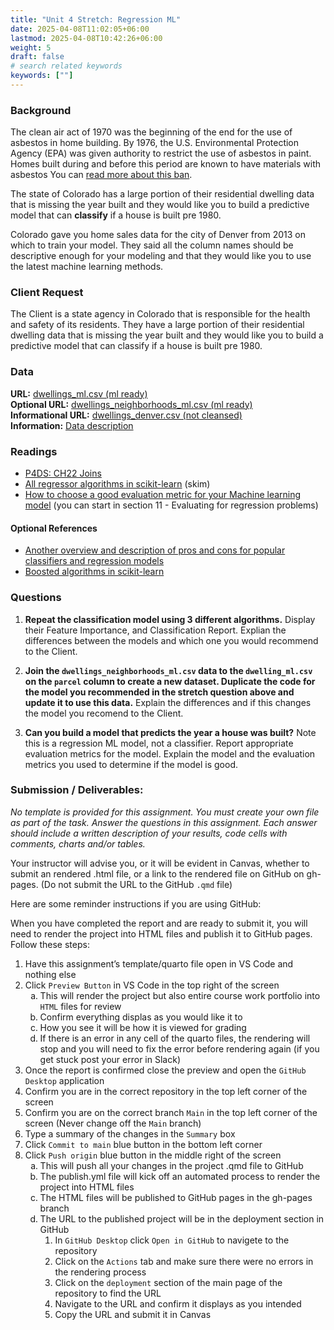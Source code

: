 ```yaml
---
title: "Unit 4 Stretch: Regression ML"
date: 2025-04-08T11:02:05+06:00
lastmod: 2025-04-08T10:42:26+06:00
weight: 5
draft: false
# search related keywords
keywords: [""]
---
```



### Background

The clean air act of 1970 was the beginning of the end for the use of asbestos in home building.  By 1976, the U.S. Environmental Protection Agency (EPA) was given authority to restrict the use of asbestos in paint. Homes built during and before this period are known to have materials with asbestos You can [read more about this ban](https://www.asbestos.com/mesothelioma-lawyer/legislation/ban/).  

The state of Colorado has a large portion of their residential dwelling data that is missing the year built and they would like you to build a predictive model that can __classify__ if a house is built pre 1980.  

Colorado gave you home sales data for the city of Denver from 2013 on which to train your model. They said all the column names should be descriptive enough for your modeling and that they would like you to use the latest machine learning methods.


### Client Request

The Client is a state agency in Colorado that is responsible for the health and safety of its residents. They have a large portion of their residential dwelling data that is missing the year built and they would like you to build a predictive model that can classify if a house is built pre 1980.


### Data

__URL:__  [dwellings_ml.csv (ml ready)](https://github.com/byuidatascience/data4dwellings/raw/master/data-raw/dwellings_ml/dwellings_ml.csv)  
__Optional URL:__  [dwellings_neighborhoods_ml.csv (ml ready)](https://github.com/byuidatascience/data4dwellings/raw/master/data-raw/dwellings_neighborhoods_ml/dwellings_neighborhoods_ml.csv)  
__Informational URL:__  [dwellings_denver.csv (not cleansed)](https://github.com/byuidatascience/data4dwellings/raw/master/data-raw/dwellings_denver/dwellings_denver.csv)  
__Information:__ [Data description](https://github.com/byuidatascience/data4dwellings/blob/master/data.md)  


### Readings


- [P4DS: CH22 Joins](https://aeturrell.github.io/python4DS/joins.html)
- [All regressor algorithms in scikit-learn](https://www.kaggle.com/code/grigol1/all-regression-models-55-sklearn-models) (skim)
- [How to choose a good evaluation metric for your Machine learning model](https://web.archive.org/web/20240213170741/https://ranvir.xyz/blog/how-to-evaluate-your-machine-learning-model-like-a-pro-metrics/) (you can start in section 11 - Evaluating for regression problems)


#### Optional References


- [Another overview and description of pros and cons for popular classifiers and regression models](https://www.geeksforgeeks.org/supervised-machine-learning/)
- [Boosted algorithms in scikit-learn](https://scikit-learn.org/stable/modules/ensemble.html#gradient-tree-boosting)

 
### Questions

1. __Repeat the classification model using 3 different algorithms.__ Display their Feature Importance, and Classification Report. Explian the differences between the models and which one you would recommend to the Client.  

1. __Join the `dwellings_neighborhoods_ml.csv` data to the `dwelling_ml.csv` on the `parcel` column to create a new dataset. Duplicate the code for the model you recommended in the stretch question above and update it to use this data.__ Explain the differences and if this changes the model you recomend to the Client.  

1. __Can you build a model that predicts the year a house was built?__ Note this is a regression ML model, not a classifier. Report appropriate evaluation metrics for the model. Explain the model and the evaluation metrics you used to determine if the model is good.



### Submission / Deliverables:

_No template is provided for this assignment. You must create your own file as part of the task. Answer the questions in this assignment. Each answer should include a written description of your results, code cells with comments, charts and/or tables._  

::: {.callout-note collapse="true"}
Your instructor will advise you, or it will be evident in Canvas, whether to submit an rendered .html file, or a link to the rendered file on GitHub on gh-pages. (Do not submit the URL to the GitHub `.qmd` file)  
:::

Here are some reminder instructions if you are using GitHub:

::: {.callout-note collapse="true"}
When you have completed the report and are ready to submit it, you will need to render the project into HTML files and publish it to GitHub pages. Follow these steps:

1. Have this assignment's template/quarto file open in VS Code and nothing else
1. Click `Preview Button` in VS Code in the top right of the screen
    a. This will render the project but also entire course work portfolio into `HTML` files for review
    b. Confirm everything displas as you would like it to
    c. How you see it will be how it is viewed for grading
    d. If there is an error in any cell of the quarto files, the rendering will stop and you will need to fix the error before rendering again (if you get stuck post your error in Slack)
1. Once the report is confirmed close the preview and open the `GitHub Desktop` application
1. Confirm you are in the correct repository in the top left corner of the screen
1. Confirm you are on the correct branch `Main` in the top left corner of the screen (Never change off the `Main` branch)
1. Type a summary of the changes in the `Summary` box
1. Click `Commit to main` blue button in the bottom left corner
1. Click `Push origin` blue button in the middle right of the screen
    a. This will push all your changes in the project .qmd file to GitHub
    b. The publish.yml file will kick off an automated process to render the project into HTML files
    c. The HTML files will be published to GitHub pages in the gh-pages branch
    d. The URL to the published project will be in the deployment section in GitHub
        1. In `GitHub Desktop` click `Open in GitHub` to navigete to the repository
        2. Click on the `Actions` tab and make sure there were no errors in the rendering process
        3. Click on the `deployment` section of the main page of the repository to find the URL
        4. Navigate to the URL and confirm it displays as you intended
        5. Copy the URL and submit it in Canvas
:::